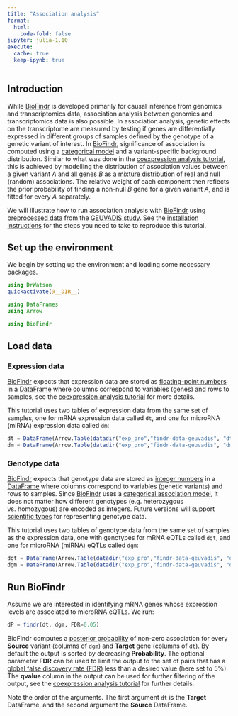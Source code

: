 ```yaml
---
title: "Association analysis"
format:
  html:
    code-fold: false
jupyter: julia-1.10
execute: 
  cache: true
  keep-ipynb: true
---
```

## Introduction

While [BioFindr][1] is developed primarily for causal inference from genomics and transcriptomics data, association analysis between genomics and transcriptomics data is also possible. In association analysis, genetic effects on the transcriptome are measured by testing if genes are differentially expressed in different groups of samples defined by the genotype of a genetic variant of interest. In [BioFindr][1], significance of association is computed using a [categorical model](https://tmichoel.github.io/BioFindr.jl/dev/realLLR/#prim_test_realLLR) and a variant-specific background distribution. Similar to what was done in the [coexpression analysis tutorial](coexpression.qmd), this is achieved by modelling the distribution of association values between a given variant $A$ and all genes $B$ as a [mixture distribution](https://en.wikipedia.org/wiki/Mixture_distribution) of real and null (random) associations. The relative weight of each component then reflects the prior probability of finding a non-null $B$ gene for a given variant $A$, and is fitted for every $A$ separately.

We will illustrate how to run association analysis with [BioFindr][1] using [preprocessed data][2] from the [GEUVADIS study][3]. See the [installation instructions](installation.qmd) for the steps you need to take to reproduce this tutorial.

## Set up the environment

We begin by setting up the environment and loading some necessary packages.

```julia
using DrWatson
quickactivate(@__DIR__)

using DataFrames
using Arrow

using BioFindr
```

## Load data

### Expression data

[BioFindr][1] expects that expression data are stored as [floating-point numbers](https://docs.julialang.org/en/v1/manual/integers-and-floating-point-numbers/) in a [DataFrame][4] where columns correspond to variables (genes) and rows to samples, see the [coexpression analysis tutorial](coexpression.qmd) for more details.

This tutorial uses two tables of expression data from the same set of samples, one for mRNA expression data called `dt`, and one for microRNA (miRNA) expression data called `dm`:

```julia
dt = DataFrame(Arrow.Table(datadir("exp_pro","findr-data-geuvadis", "dt.arrow")));
dm = DataFrame(Arrow.Table(datadir("exp_pro","findr-data-geuvadis", "dm.arrow")));
```

### Genotype data

[BioFindr][1] expects that genotype data are stored as [integer numbers](https://docs.julialang.org/en/v1/manual/integers-and-floating-point-numbers/) in a [DataFrame][4] where columns correspond to variables (genetic variants) and rows to samples. Since [BioFindr][1] uses a [categorical association model](https://tmichoel.github.io/BioFindr.jl/dev/realLLR/#prim_test_realLLR), it does not matter how different genotypes (e.g. heterozygous vs. homozygous) are encoded as integers. Future versions will support [scientific types](https://juliaai.github.io/ScientificTypes.jl/dev/) for representing genotype data.

This tutorial uses two tables of genotype data from the same set of samples as the expression data, one with genotypes for mRNA eQTLs called `dgt`, and one for microRNA (miRNA) eQTLs called `dgm`:

```julia
dgt = DataFrame(Arrow.Table(datadir("exp_pro","findr-data-geuvadis", "dgt.arrow")));
dgm = DataFrame(Arrow.Table(datadir("exp_pro","findr-data-geuvadis", "dgm.arrow")));
```

## Run BioFindr

Assume we are interested in identifying mRNA genes whose expression levels are associated to microRNA eQTLs. We run:

```julia
dP = findr(dt, dgm, FDR=0.05)
```

BioFindr computes a [posterior probability](https://tmichoel.github.io/BioFindr.jl/dev/posteriorprobs/) of non-zero association for every **Source** variant (columns of `dgm`) and **Target** gene (columns of `dt`). By default the output is sorted by decreasing **Probability**. The optional parameter **FDR** can be used to limit the output to the set of pairs that has a [global false discovery rate (FDR)](https://en.wikipedia.org/wiki/False_discovery_rate#Storey-Tibshirani_procedure) less than a desired value (here set to 5%). The **qvalue** column in the output can be used for further filtering of the output, see the [coexpression analysis tutorial](coexpression.qmd) for further details.

Note the order of the arguments. The first argument `dt` is the **Target** DataFrame, and the second argument the **Source** DataFrame.

[1]: https://github.com/tmichoel/BioFindr.jl
[2]: https://github.com/lingfeiwang/findr-data-geuvadis
[3]: https://doi.org/10.1038/nature12531
[4]: https://dataframes.juliadata.org/stable/
[5]: https://doi.org/10.1371/journal.pcbi.1005703